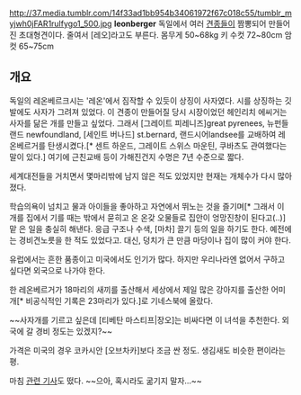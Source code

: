 http://37.media.tumblr.com/14f33ad1bb954b34061972f67c018c55/tumblr_myjwh0jFAR1rulfygo1_500.jpg
'''leonberger'''
독일에서 여러 [[견종]]들이 짬뽕되어 만들어진 초대형견이다.
줄여서 [레오]라고도 부른다.
몸무게 50~68kg
키 수컷 72~80cm 암컷 65~75cm

== 개요 ==
독일의 레온베르크시는 '레온'에서 짐작할 수 있듯이 상징이 사자였다. 시를 상징하는 깃발에도 사자가 그려져 있었다. 이 견종이 만들어질 당시 시장이었던 헤인리치 에씨거는 사자를 닮은 개를 만들고 싶었다. 그래서 [그레이트 피레니즈]great pyrenees, 뉴펀들랜드 newfoundland, [세인트 버나드] st.bernard, 랜드시어landsee를 교배하여 레온베르거를 탄생시켰다.[* 센트 하운드, 그레이트 스위스 마운틴, 쿠바츠도 관여했다는 말이 있다.] 여기에 근친교배 등이 가해진건지 수명은 7년 수준으로 짧다.

세계대전들을 거치면서 몇마리밖에 남지 않은 적도 있었지만 현재는 개체수가 다시 많아졌다.

학습의욕이 넘치고 물과 아이들을 좋아하고 자연에서 뛰노는 것을 즐기며[* 그래서 이 개를 집에서 기를 때는 밖에서 묻히고 온 온갖 오물들로 집안이 엉망진창이 된다고(..)] 맡 은 일을 충실히 해낸다. 응급 구조나 수색, [마차] 끌기 등의 일을 하기도 한다. 예전에는 경비견노릇을 한 적도 있었다고. 대신, 덩치가 큰 만큼 마당이나 집이 많이 커야 한다.

유럽에서는 흔한 품종이고 미국에서도 인기가 많다. 하지만 우리나라엔 없어서 구하고 싶다면 외국으로 나가야 한다.

한 레온베르거가 18마리의 새끼를 출산해서 세상에서 제일 많은 강아지를 출산한 어미개[* 비공식적인 기록은 23마리가 있다.]로 기네스북에 올랐다.

~~사자개를 기르고 싶은데 [티베탄 마스티프|장오]는 비싸다면 이 녀석을 추천한다. 외국에 갈 경비 정도는 있겠지?~~

가격은 미국의 경우 코카시안 [오브차카]보다 조금 싼 정도. 생김새도 비슷한 편이라는 평.

마침 [http://media.daum.net/foreign/others/newsview?newsid=20140322163707506 관련 기사]도 떴다. ~~으아, 혹시라도 굶기지 말자...~~
